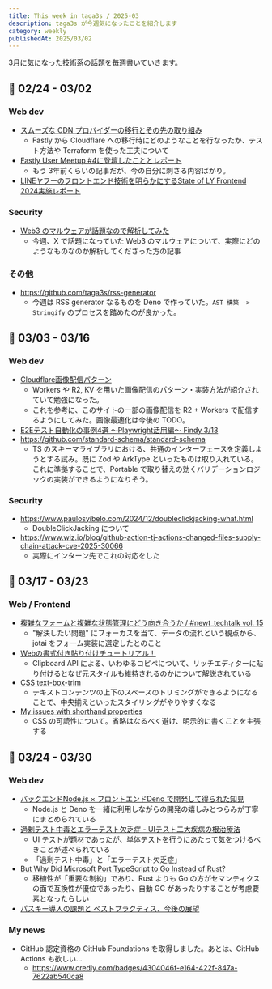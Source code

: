 ```yaml
---
title: This week in taga3s / 2025-03
description: taga3s が今週気になったことを紹介します
category: weekly
publishedAt: 2025/03/02
---
```


3月に気になった技術系の話題を毎週書いていきます。

## 📝 02/24 - 03/02

### Web dev
- [スムーズな CDN プロバイダーの移行とその先の取り組み](https://engineering.mercari.com/blog/entry/20241223-a-smooth-cdn-provider-migration-and-future-initiatives/)
  - Fastly から Cloudflare への移行時にどのようなことを行なったか、テスト方法や Terraform を使った工夫について
- [Fastly User Meetup #4に登壇したこととレポート](https://tech.travelbook.co.jp/posts/fastly-meetup-04/)
  - もう 3年前くらいの記事だが、今の自分に刺さる内容ばかり。
- [LINEヤフーのフロントエンド技術を明らかにするState of LY Frontend 2024実施レポート](https://techblog.lycorp.co.jp/ja/20250210a)

### Security
- [Web3 のマルウェアが話題なので解析してみた](https://zenn.dev/waki285/articles/web3-malware-deobfuscated)
  - 今週、X で話題になっていた Web3 のマルウェアについて、実際にどのようなものなのか解析してくださった方の記事

### その他
- https://github.com/taga3s/rss-generator
  - 今週は RSS generator なるものを Deno で作っていた。`AST 構築 -> Stringify` のプロセスを踏めたのが良かった。


## 📝 03/03 - 03/16

### Web dev
- [Cloudflare画像配信パターン](https://zenn.dev/yusukebe/articles/7cad4c909f1a60)
  - Workers や R2, KV を用いた画像配信のパターン・実装方法が紹介されていて勉強になった。
  - これを参考に、このサイトの一部の画像配信を R2 + Workers で配信するようにしてみた。画像最適化は今後の TODO。
- [E2Eテスト自動化の事例4選 〜Playwright活用編〜 Findy 3/13](https://findy.connpass.com/event/346097/)
- https://github.com/standard-schema/standard-schema
  - TS のスキーマライブラリにおける、共通のインターフェースを定義しようとする試み。既に Zod や ArkType といったものは取り入れている。これに準拠することで、Portable で取り替えの効くバリデーションロジックの実装ができるようになりそう。

### Security
- https://www.paulosyibelo.com/2024/12/doubleclickjacking-what.html
  - DoubleClickJacking について
- https://www.wiz.io/blog/github-action-tj-actions-changed-files-supply-chain-attack-cve-2025-30066
  - 実際にインターン先でこれの対応をした


## 📝 03/17 - 03/23

### Web / Frontend
- [複雑なフォームと複雑な状態管理にどう向き合うか / #newt_techtalk vol. 15](https://speakerdeck.com/izumin5210/number-newt-techtalk-vol-15)
  - "解決したい問題" にフォーカスを当て、データの流れという観点から、jotai をフォーム実装に選定したとのこと
- [Webの書式付き貼り付けチュートリアル！](https://zenn.dev/cybozu_frontend/articles/46a7223f3b48f1)
  - Clipboard API による、いわゆるコピペについて、リッチエディターに貼り付けるとなぜ元スタイルも維持されるのかについて解説されている
- [CSS text-box-trim](https://developer.chrome.com/blog/css-text-box-trim?hl=ja)
  - テキストコンテンツの上下のスペースのトリミングができるようになることで、中央揃えといったスタイリングがやりやすくなる
- [My issues with shorthand properties](https://www.havardbrynjulfsen.design/writing/thoughts/my-issues-with-shorthand-properties/)
  - CSS の可読性について。省略はなるべく避け、明示的に書くことを主張する


## 📝 03/24 - 03/30

### Web dev
- [バックエンドNode.js × フロントエンドDeno で開発して得られた知見
](https://speakerdeck.com/ayame113/batukuendonode-dot-js-x-hurontoendodeno-dekai-fa-sitede-raretazhi-jian)
  - Node.js と Deno を一緒に利用しながらの開発の嬉しみとつらみが丁寧にまとめられている
- [過剰テスト中毒とエラーテスト欠乏症 - UIテスト二大疾病の根治療法
](https://speakerdeck.com/akifumisato/guo-sheng-tesutozhong-du-toeratesutoqian-fa-zheng-uitesutoer-da-ji-bing-nogen-zhi-liao-fa)
  - UI テストが題材であったが、単体テストを行うにあたって気をつけるべきことが述べられている
  - 「過剰テスト中毒」と「エラーテスト欠乏症」
- [But Why Did Microsoft Port TypeScript to Go Instead of Rust?](https://analyticsindiamag.com/ai-features/but-why-did-microsoft-port-typescript-to-go-instead-of-rust/?ref=dailydev)
  - 移植性が「重要な制約」であり、Rust よりも Go の方がセマンティクスの面で互換性が優位であったり、自動 GC があったりすることが考慮要素となったらしい
- [パスキー導入の課題と ベストプラクティス、今後の展望](https://speakerdeck.com/ritou/pasukidao-ru-noke-ti-to-besutopurakuteisu-jin-hou-nozhan-wang)

### My news
- GitHub 認定資格の GitHub Foundations を取得しました。あとは、GitHub Actions も欲しい...
  - https://www.credly.com/badges/4304046f-e164-422f-847a-7622ab540ca8
